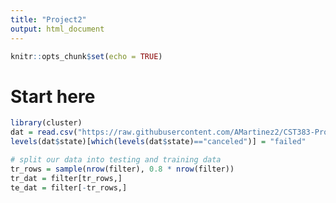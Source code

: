 ```yaml
---
title: "Project2"
output: html_document
---
```


```r
knitr::opts_chunk$set(echo = TRUE)
```

# Start here

```r
library(cluster)
dat = read.csv("https://raw.githubusercontent.com/AMartinez2/CST383-Project/master/ks-projects-201801.csv")
levels(dat$state)[which(levels(dat$state)=="canceled")] = "failed"

# split our data into testing and training data
tr_rows = sample(nrow(filter), 0.8 * nrow(filter))
tr_dat = filter[tr_rows,]
te_dat = filter[-tr_rows,]
```
